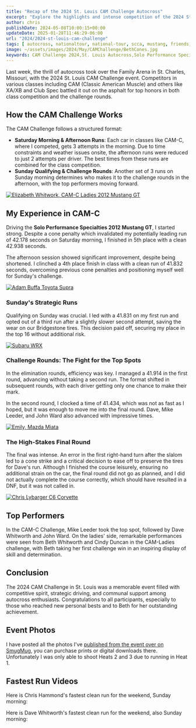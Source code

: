 ```yaml
---
title: "Recap of the 2024 St. Louis CAM Challenge Autocross"
excerpt: "Explore the highlights and intense competition of the 2024 St. Louis CAM Challenge Autocross. Discover who excelled in the CAM classes and more!"
author: chris
publishDate: 2024-05-08T10:00:15+00:00
updateDate: 2025-01-28T11:46:29-06:00
url: "2024/2024-st-louis-cam-challenge"
tags: [ autocross, nationaltour, national-tour, scca, mustang, friends, st.louis, local, cam, video ]
image: ~/assets/images/2024/May/CAMChallenge/BethCones.jpg
keywords: CAM Challenge 2024,St. Louis Autocross,Solo Performance Specialties Mustang GT,Classic American Muscle autocross,CAM-C autocross results,Autocross driving tips,Competitive autocross event,Family Arena autocross,Bridgestone tires in racing,Autocross challenge rounds
---
```


Last week, the thrill of autocross took over the Family Arena in St. Charles, Missouri, with the 2024 St. Louis CAM Challenge event. Competitors in various classes including CAM (Classic American Muscle) and others like XA/XB and Club Spec battled it out on the asphalt for top honors in both class competition and the challenge rounds.

## How the CAM Challenge Works

The CAM Challenge follows a structured format:

- **Saturday Morning & Afternoon Runs**: Each car in classes like CAM-C, where I competed, gets 3 attempts in the morning. Due to time constraints and weather issues onsite, the afternoon runs were reduced to just 2 attempts per driver. The best times from these runs are combined for the class competition.
- **Sunday Qualifying & Challenge Rounds**: Another set of 3 runs on Sunday morning determines who makes it to the challenge rounds in the afternoon, with the top performers moving forward.

<a href="https://photos.rainbowmarks.com/2024/Autocross/STL-CAM-Challenge">
    <Image 
        src={image1}
        alt="Elizabeth Whitwork, CAM-C Ladies 2012 Mustang GT" 
        title="Elizabeth Whitworth, CAM-C Ladies 2012 Mustang GT"
        width={1024} 
        height={768} 
        class="layout-responsive"
    format="webp"
/>
</a>

## My Experience in CAM-C

Driving the **Solo Performance Specialties 2012 Mustang GT**, I started strong. Despite a cone penalty which invalidated my potentially leading run of 42.178 seconds on Saturday morning, I finished in 5th place with a clean 42.938 seconds.

The afternoon session showed significant improvement, despite being shortened. I clinched a 4th place finish in class with a clean run of 41.832 seconds, overcoming previous cone penalties and positioning myself well for Sunday's challenge.

<a href="https://photos.rainbowmarks.com/2024/Autocross/STL-CAM-Challenge">
    <Image 
        src={image2}
        alt="Adam Buffa Toyota Supra" 
        title="Adam Buffa Toyota Supra"
        width={1024} 
        height={768} 
        class="layout-responsive"
    format="webp"
/>
</a>


### Sunday's Strategic Runs

Qualifying on Sunday was crucial. I led with a 41.831 on my first run and opted out of a third run after a slightly slower second attempt, saving the wear on our Bridgestone tires. This decision paid off, securing my place in the top 16 without additional risk.

<a href="https://photos.rainbowmarks.com/2024/Autocross/STL-CAM-Challenge">
    <Image 
        src={image3}
        alt="Subaru WRX" 
        title="Subaru WRX"
        width={1024} 
        height={768} 
        class="layout-responsive"
    format="webp"
/>
</a>

### Challenge Rounds: The Fight for the Top Spots

In the elimination rounds, efficiency was key. I managed a 41.914 in the first round, advancing without taking a second run. The format shifted in subsequent rounds, with each driver getting only one chance to make their mark. 

In the second round, I clocked a time of 41.434, which was not as fast as I hoped, but it was enough to move me into the final round. Dave, Mike Leeder, and John Ward also advanced with impressive times.

<a href="https://photos.rainbowmarks.com/2024/Autocross/STL-CAM-Challenge">
    <Image 
        src={image4}
        alt="Emily, Mazda Miata" 
        title="Emily, Mazda Miata"
        width={1024} 
        height={768} 
        class="layout-responsive"
    format="webp"
/>
</a>

### The High-Stakes Final Round

The final was intense. An error in the first right-hand turn after the slalom led to a cone strike and a critical decision to ease off to preserve the tires for Dave's run. Although I finished the course leisurely, ensuring no additional strain on the car, the final round did not go as planned, and I did not actually complete the course correctly, which should have resulted in a DNF, but it was not called in.

<a href="https://photos.rainbowmarks.com/2024/Autocross/STL-CAM-Challenge">
<Image 
        src={image5}
        alt="Chris Lybarger C6 Corvette" 
        title="Chris Lybarger C6 Corvette"
        width={1024} 
        height={768} 
        class="layout-responsive"
    format="webp"
/>
</a>

## Top Performers

In the CAM-C Challenge, Mike Leeder took the top spot, followed by Dave Whitworth and John Ward. On the ladies' side, remarkable performances were seen from Beth Whitworth and Cindy Duncan in the CAM-Ladies challenge, with Beth taking her first challenge win in an inspiring display of skill and determination.

## Conclusion

The 2024 CAM Challenge in St. Louis was a memorable event filled with competitive spirit, strategic driving, and communal support among autocross enthusiasts. Congratulations to all participants, especially to those who reached new personal bests and to Beth for her outstanding achievement.

## Event Photos
I have posted all the photos I've [published from the event over on SmugMug](https://photos.rainbowmarks.com/2024/Autocross/STL-CAM-Challenge), you can purchase prints or digital downloads there. Unfortunately I was only able to shoot Heats 2 and 3 due to running in Heat 1.

## Fastest Run Videos
Here is Chris Hammond's fastest clean run for the weekend, Sunday morning:

<YouTubeEmbed videoId="IXzWOJWbMtg" title="Here is Chris Hammond's fastest clean run for the weekend, Sunday morning" publishDate="2024-05-08T10:00:15+00:00" description="Here is Chris Hammond's fastest clean run for the weekend, Sunday morning" />

Here is Dave Whitworth's fastest clean run for the weekend, also Sunday morning:

<YouTubeEmbed videoId="O6D6v2-ldEo" title="Here is Dave Whitworth's fastest clean run for the weekend, also Sunday morning" publishDate="2024-05-08T10:00:15+00:00" description="Here is Dave Whitworth's fastest clean run for the weekend, also Sunday morning" />

